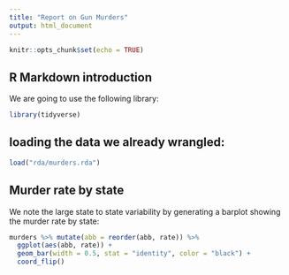 ```yaml
---
title: "Report on Gun Murders"
output: html_document
---
```


```r
knitr::opts_chunk$set(echo = TRUE)
```

## R Markdown introduction

We are going to use the following library:

```r
library(tidyverse)
```

## loading the data we already wrangled:

```r
load("rda/murders.rda")
```

## Murder rate by state 

We note the large state to state variability by generating a barplot showing the murder rate by state:

```r
murders %>% mutate(abb = reorder(abb, rate)) %>%
  ggplot(aes(abb, rate)) +
  geom_bar(width = 0.5, stat = "identity", color = "black") +
  coord_flip()
```
